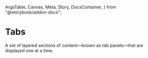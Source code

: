   ArgsTable,
  Canvas,
  Meta,
  Story,
  DocsContainer,
} from "@storybook/addon-docs";


<Meta title="Components/Forms/Tabs" component={Tabs.Root} />

# Tabs

A set of layered sections of content—known as tab panels—that are displayed one at a time.

<Title label="Import" />

<CodeSnippet code='import { Tabs } from "@brikke-ui/tabs";' />

<Title label="Usage" />

TODO

<Title label="Props" />

  {
    title: "<Tabs />",
    value: "tab1",
    component: Tabs.Root,
  },
  {
    title: "<Tabs.List />",
    value: "tab2",
    component: Tabs.List,
  },
  {
    title: "<Tabs.Trigger />",
    value: "tab3",
    component: Tabs.Trigger,
  },
  {
    title: "<Tabs.Content />",
    value: "tab4",
    component: Tabs.Content,
  },
];

<Tabs.Root defaultValue="tab1">
  <Tabs.List>
    {propsTabs.map(({ title, value }) => (
      <Tabs.Trigger key={value} value={value}>
        {title}
      </Tabs.Trigger>
    ))}
  </Tabs.List>
  {propsTabs.map(({ value, component }) => (
    <Tabs.Content key={value} value={value}>
      <ArgsTable of={component} />
    </Tabs.Content>
  ))}
</Tabs.Root>

<Title label="Variants" />

<Story name="variants" story={examples.variants} />
